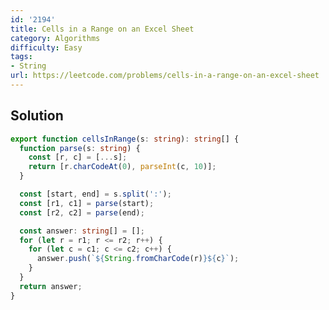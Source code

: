```yaml
---
id: '2194'
title: Cells in a Range on an Excel Sheet
category: Algorithms
difficulty: Easy
tags:
- String
url: https://leetcode.com/problems/cells-in-a-range-on-an-excel-sheet
---
```


## Solution

```typescript filename="solution.ts" copy
export function cellsInRange(s: string): string[] {
  function parse(s: string) {
    const [r, c] = [...s];
    return [r.charCodeAt(0), parseInt(c, 10)];
  }

  const [start, end] = s.split(':');
  const [r1, c1] = parse(start);
  const [r2, c2] = parse(end);

  const answer: string[] = [];
  for (let r = r1; r <= r2; r++) {
    for (let c = c1; c <= c2; c++) {
      answer.push(`${String.fromCharCode(r)}${c}`);
    }
  }
  return answer;
}
```

